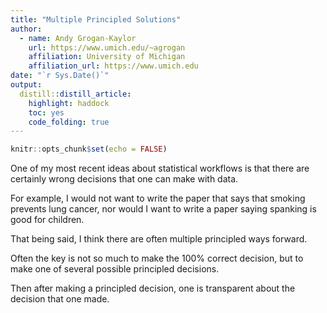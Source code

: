 ```yaml
---
title: "Multiple Principled Solutions"
author:
  - name: Andy Grogan-Kaylor 
    url: https://www.umich.edu/~agrogan
    affiliation: University of Michigan
    affiliation_url: https://www.umich.edu
date: "`r Sys.Date()`"
output:
  distill::distill_article:
    highlight: haddock
    toc: yes
    code_folding: true
---
```


```r
knitr::opts_chunk$set(echo = FALSE)
```

One of my most recent ideas about statistical workflows is that there are certainly wrong decisions that one can make with data. 

For example, I would not want to write the paper that says that smoking prevents lung cancer, nor would I want to write a paper saying spanking is good for children. 

That being said, I think there are often multiple principled ways forward.

Often the key is not so much to make the 100% correct decision, but to make one of several possible principled decisions. 

Then after making a principled decision, one is transparent about the decision that one made. 



